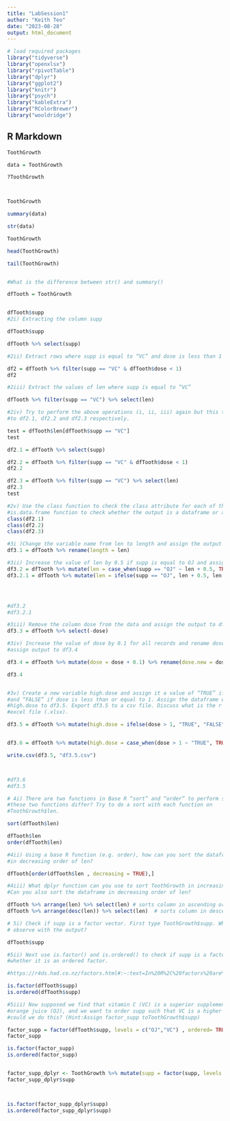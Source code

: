 ---
title: "LabSession1"
author: "Keith Teo"
date: "2023-08-28"
output: html_document
---
```{r load-libraries, echo=TRUE, message=FALSE, warning=FALSE}
# load required packages
library("tidyverse")
library("openxlsx")
library("rpivotTable")
library("dplyr")
library("ggplot2")
library("knitr")
library("psych")
library("kableExtra")
library("RColorBrewer")
library("wooldridge")
```

## R Markdown
```{r Part1 1), Exploring ToothGrowth Dataset}
ToothGrowth

data = ToothGrowth

?ToothGrowth



ToothGrowth

summary(data)

str(data)

ToothGrowth

head(ToothGrowth)

tail(ToothGrowth)


#What is the difference between str() and summary()
```
```{r Part1 2), dplyr Package examples}

dfTooth = ToothGrowth


dfTooth$supp
#2i) Extracting the column supp

dfTooth$supp 

dfTooth %>% select(supp)

#2ii) Extract rows where supp is equal to “VC” and dose is less than 1 and assign the output to df2

df2 = dfTooth %>% filter(supp == "VC" & dfTooth$dose < 1)
df2

#2iii) Extract the values of len where supp is equal to “VC”

dfTooth %>% filter(supp == "VC") %>% select(len)

#2iv) Try to perform the above operations (i, ii, iii) again but this time, assign the output
#to df2.1, df2.2 and df2.3 respectively.

test = dfTooth$len[dfTooth$supp == "VC"]
test

df2.1 = dfTooth %>% select(supp)

df2.2 = dfTooth %>% filter(supp == "VC" & dfTooth$dose < 1)
df2.2

df2.3 = dfTooth %>% filter(supp == "VC") %>% select(len)
df2.3
test

#2v) Use the class function to check the class attribute for each of the ouputs. Use
#is.data.frame function to check whether the output is a dataframe or a vector.
class(df2.1)
class(df2.2)
class(df2.3)
```
```{r Part1 3), dplyr Package manipulate}
#3i )Change the variable name from len to length and assign the output to df3.1
df3.1 = dfTooth %>% rename(length = len)

#3ii) Increase the value of len by 0.5 if supp is equal to OJ and assign the output to
df3.2 = dfTooth %>% mutate(len = case_when(supp == "OJ" ~ len + 0.5, TRUE ~ len))
df3.2.1 = dfTooth %>% mutate(len = ifelse(supp == "OJ", len + 0.5, len ))




#df3.2
#df3.2.1

#3iii) Remove the column dose from the data and assign the output to df3.3
df3.3 = dfTooth %>% select(-dose)

#3iv) Increase the value of dose by 0.1 for all records and rename dose to dose.new and
#assign output to df3.4

df3.4 = dfTooth %>% mutate(dose = dose + 0.1) %>% rename(dose.new = dose)

df3.4


#3v) Create a new variable high.dose and assign it a value of “TRUE” if dose is more than 1
#and “FALSE” if dose is less than or equal to 1. Assign the dataframe with the new variable
#high.dose to df3.5. Export df3.5 to a csv file. Discuss what is the r code to export as an
#excel file (.xlsx).

df3.5 = dfTooth %>% mutate(high.dose = ifelse(dose > 1, "TRUE", "FALSE"))


df3.6 = dfTooth %>% mutate(high.dose = case_when(dose > 1 ~ "TRUE", TRUE ~ "FALSE"))

write.csv(df3.5, "df3.5.csv")



#df3.6
#df3.5
```
```{r Part1 4), Sorting}
# 4i) There are two functions in Base R “sort” and “order” to perform sorting. How do
#these two functions differ? Try to do a sort with each function on
#ToothGrowth$len.

sort(dfTooth$len)

dfTooth$len
order(dfTooth$len)

#4ii) Using a base R function (e.g. order), how can you sort the dataframe ToothGrowth
#in decreasing order of len?

dfTooth[order(dfTooth$len , decreasing = TRUE),]

#4iii) What dplyr function can you use to sort ToothGrowth in increasing order of len?
#Can you also sort the dataframe in decreasing order of len?

dfTooth %>% arrange(len) %>% select(len) # sorts column in ascending order
dfTooth %>% arrange(desc(len)) %>% select(len)  # sorts column in descending order

```

```{r Part1 5), factors}
# 5i) Check if supp is a factor vector. First type ToothGrowth$supp. What do you
# observe with the output?

dfTooth$supp

#5ii) Next use is.factor() and is.ordered() to check if supp is a factor and is so
#whether it is an ordered factor.

#https://r4ds.had.co.nz/factors.html#:~:text=In%20R%2C%20factors%20are%20used,to%20work%20with%20than%20characters.

is.factor(dfTooth$supp)
is.ordered(dfTooth$supp)

#5iii) Now supposed we find that vitamin C (VC) is a superior supplement compared to
#orange juice (OJ), and we want to order supp such that VC is a higher level than OJ, how
#could we do this? (Hint:Assign factor_supp toToothGrowth$supp)

factor_supp = factor(dfTooth$supp, levels = c("OJ","VC") , ordered= TRUE)
factor_supp

is.factor(factor_supp)
is.ordered(factor_supp)


factor_supp_dplyr <- ToothGrowth %>% mutate(supp = factor(supp, levels = c("OJ","VC") , ordered= TRUE))
factor_supp_dplyr$supp



is.factor(factor_supp_dplyr$supp)
is.ordered(factor_supp_dplyr$supp)

```
